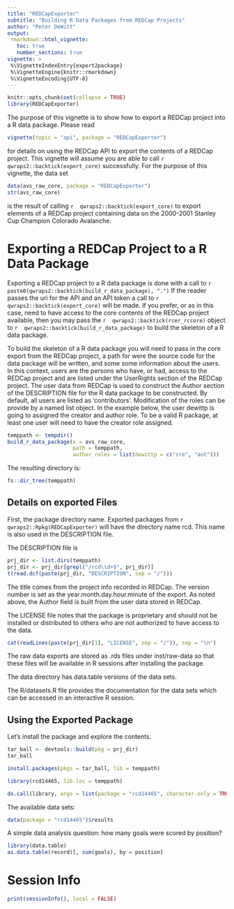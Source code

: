 ```yaml
---
title: "REDCapExporter"
subtitle: "Building R Data Packages from REDCap Projects"
author: "Peter DeWitt"
output:
 rmarkdown::html_vignette:
   toc: true
   number_sections: true
vignette: >
 %\VignetteIndexEntry{export2package}
 %\VignetteEngine{knitr::rmarkdown}
 %\VignetteEncoding{UTF-8}
---
```



```r
knitr::opts_chunk$set(collapse = TRUE)
library(REDCapExporter)
```


The purpose of this vignette is to show how to export a REDCap project into a
R data package.   Please read

```r
vignette(topic = "api", package = "REDCapExporter")
```

for details on using the REDCap API to export the contents of a REDCap
project.  This vignette will assume you are able to call
`r  qwraps2::backtick(export_core)  `
successfully.  For the purpose of this vignette, the data set

```r
data(avs_raw_core, package = "REDCapExporter")
str(avs_raw_core)
```


is the result of calling
`r  qwraps2::backtick(export_core)  `
to export elements of a REDCap project containing data on the 2000-2001
Stanley Cup Champion Colorado Avalanche.

# Exporting a REDCap Project to a R Data Package

Exporting a REDCap project to a R data package is done with a call to
`r  paste0(qwraps2::backtick(build_r_data_package), ".")  `
If the reader passes the uri for the API and an API token a call to
`r  qwraps2::backtick(export_core)  `
will be made.  If you prefer, or as in this case, need to have access to the
core contents of the REDCap project available, then you may pass the
`r  qwraps2::backtick(rcer_rccore)  `
object to
`r  qwraps2::backtick(build_r_data_package)  `
to build the skeleton of a R data package.

To build the skeleton of a R data package you will need to pass in the core
export from the REDCap project, a path for were the source code for the data
package will be written, and some some information about
the users. In this context, users are the persons who have, or had, access to the
REDCap project and are listed under the UserRights section of the REDCap
project.  The user data from REDCap is used to construct the Author section
of the DESCRIPTION file for the R data package to be constructed.  By default,
all users are listed as 'contributors'.  Modification of the roles can be
provide by a named list object.  In the example below, the user dewittp is
going to assigned the creator and author role.  To be a valid R package, at
least one user will need to have the creator role assigned.


```r
temppath <- tempdir()
build_r_data_package(x = avs_raw_core,
                     path = temppath,
                     author_roles = list(dewittp = c("cre", "aut")))
```


The resulting directory is:

```r
fs::dir_tree(temppath)
```


## Details on exported Files

First, the package directory name.  Exported packages from
`r  qwraps2::Rpkg(REDCapExporter)  `
will have the directory name rcd<package-id>.  This name is also used in the
DESCRIPTION file.

The DESCRIPTION file is

```r
prj_dir <- list.dirs(temppath)
prj_dir <- prj_dir[grepl("/rcd\\d+$", prj_dir)]
t(read.dcf(paste(prj_dir, "DESCRIPTION", sep = "/")))
```


The title comes from the project info recorded in REDCap.  The version number
is set as the year.month.day.hour.minute of the export.  As noted above, the
Author field is built from the user data stored in REDCap.

The LICENSE file notes that the package is proprietary and should not be
installed or distributed to others who are not authorized to have access to
the data.

```r
cat(readLines(paste(prj_dir[1], "LICENSE", sep = "/")), sep = "\n")
```


The raw data exports are stored as .rds files under inst/raw-data so that
these files will be available in R sessions after installing the package.

The data directory has data.table versions of the data sets.

The R/datasets.R file provides the documentation for the data sets which can
be accessed in an interactive R session.


## Using the Exported Package

Let's install the package and explore the contents.

```r
tar_ball <- devtools::build(pkg = prj_dir)
tar_ball

install.packages(pkgs = tar_ball, lib = temppath)

```
```r
library(rcd14465, lib.loc = temppath)

```
```r
do.call(library, args = list(package = "rcd14465", character.only = TRUE, lib.loc = temppath))
```


The available data sets:

```r
data(package = "rcd14465")$results
```


A simple data analysis question: how many goals were scored by position?

```r
library(data.table)
as.data.table(record)[, sum(goals), by = position]
```



# Session Info


```r
print(sessionInfo(), local = FALSE)
```

